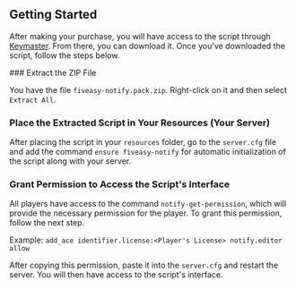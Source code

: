  
## Getting Started
 
After making your purchase, you will have access to the script through [Keymaster](https://keymaster.fivem.net/asset-grants). From there, you can download it. Once you've downloaded the script, follow the steps below.
 
<Steps>
### Extract the ZIP File
 
You have the file `fiveasy-notify.pack.zip`. Right-click on it and then select `Extract All`.
 
### Place the Extracted Script in Your Resources (Your Server)
 
After placing the script in your `resources` folder, go to the `server.cfg` file and add the command `ensure fiveasy-notify` for automatic initialization of the script along with your server.

### Grant Permission to Access the Script's Interface

All players have access to the command `notify-get-permission`, which will provide the necessary permission for the player. To grant this permission, follow the next step.

Example: `add_ace identifier.license:<Player's License> notify.editor allow`

After copying this permission, paste it into the `server.cfg` and restart the server. You will then have access to the script's interface.

</Steps>
